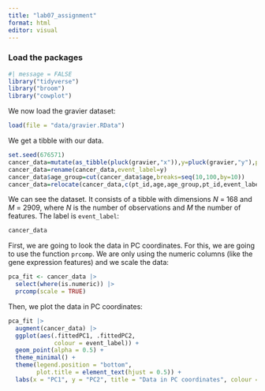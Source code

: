 ```yaml
---
title: "lab07_assignment"
format: html
editor: visual
---
```


### Load the packages

```r
#| message = FALSE 
library("tidyverse")
library("broom")
library("cowplot")
```

We now load the gravier dataset:

```r
load(file = "data/gravier.RData")
```

We get a tibble with our data.

```r
set.seed(676571)
cancer_data=mutate(as_tibble(pluck(gravier,"x")),y=pluck(gravier,"y"),pt_id=1:length(pluck(gravier, "y")),age=round(rnorm(length(pluck(gravier,"y")),mean=55,sd=10),1))
cancer_data=rename(cancer_data,event_label=y)
cancer_data$age_group=cut(cancer_data$age,breaks=seq(10,100,by=10))
cancer_data=relocate(cancer_data,c(pt_id,age,age_group,pt_id,event_label))
```

We can see the dataset. It consists of a tibble with dimensions $N$ = 168 and $M$ = 2909, where $N$ is the number of observations and $M$ the number of features. The label is `event_label`:

```r
cancer_data
```

First, we are going to look the data in PC coordinates. For this, we are going to use the function `prcomp`. We are only using the numeric columns (like the gene expression features) and we scale the data:

```r
pca_fit <- cancer_data |> 
  select(where(is.numeric)) |> 
  prcomp(scale = TRUE)
```

Then, we plot the data in PC coordinates:

```r
pca_fit |> 
  augment(cancer_data) |> 
  ggplot(aes(.fittedPC1, .fittedPC2,
             colour = event_label)) + 
  geom_point(alpha = 0.5) +
  theme_minimal() +
  theme(legend.position = "bottom", 
        plot.title = element_text(hjust = 0.5)) +
  labs(x = "PC1", y = "PC2", title = "Data in PC coordinates", colour = "Event label")
```
